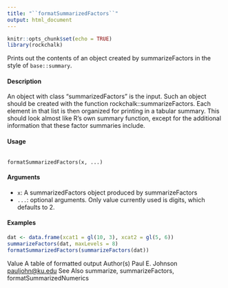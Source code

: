 ---
title: "``formatSummarizedFactors``"
output: html_document
---

```{r setup, include=FALSE}
knitr::opts_chunk$set(echo = TRUE)
library(rockchalk)
```


Prints out the contents of an object created by summarizeFactors in the style of ``base::summary``.

#### Description

An object with class "summarizedFactors" is the input. Such an object should be created with the function rockchalk::summarizeFactors. Each element in that list is then organized for printing in a tabular summary. This should look almost like R's own summary function, except for the additional information that these factor summaries include.

#### Usage
<pre><code>
formatSummarizedFactors(x, ...)
</code></pre>

#### Arguments
* ``x``: A summarizedFactors object produced by summarizeFactors
* ``...``: optional arguments. Only value currently used is digits, which defaults to 2.


#### Examples

```{r}
dat <- data.frame(xcat1 = gl(10, 3), xcat2 = gl(5, 6))
summarizeFactors(dat, maxLevels = 8)
formatSummarizedFactors(summarizeFactors(dat))
```
Value
A table of formatted output
Author(s)
Paul E. Johnson <pauljohn@ku.edu>
See Also
summarize, summarizeFactors, formatSummarizedNumerics
